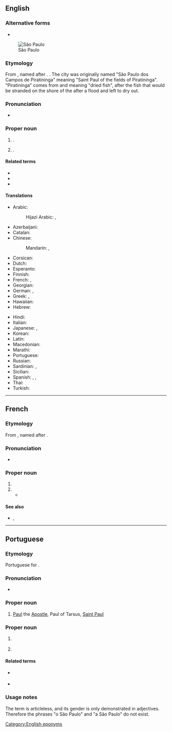 {{also|Sao Paulo}}
==English==
{{wikipedia}}

===Alternative forms===
* {{alter|en|Sao Paulo}}
[[File:Montagem SP.png|thumb|São Paulo]]

===Etymology===
From {{bor|en|pt|-}}, named after {{w|Saint Paul}}. {{doublet|en|Saint Paul}}. The city was originally named "São Paulo dos Campos de Piratininga" meaning "Saint Paul of the fields of Piratininga". "Piratininga" comes from {{der|en|tpw|pirá||fish}} and {{der|en|tpw|tininga||to dry}} meaning "dried fish", after the fish that would be stranded on the shore of the {{w|Tietê River}} after a flood and left to dry out.

===Pronunciation===
* {{IPA|en|/ˌsaʊ ˈpaʊ.loʊ/}}

===Proper noun===
{{en-proper noun|head=São Paulo}}

# {{place|en|state|r/Southeast Region|c/Brazil|capital=São Paulo}}.
# {{place|en|municipality/state capital|s/São Paulo|c/Brazil}}.

====Related terms====
* {{l|en|Paulistano}}
* {{l|en|Saint Paul}}
* {{l|en|São Paulo caecilian}}

====Translations====
{{trans-top|city and state}}
* Arabic: {{t|ar|سَاو بَاوْلُو|m|tr=saw bāwlū}}
*: Hijazi Arabic: {{t|acw|سَاو پاوْلُو|f|tr=sāw pāwlu}}, {{t|acw|سَاو بَاوْلُو|f|tr=sāw bāwlu}}
* Azerbaijani: {{t|az|San Paulo}}
* Catalan: {{t|ca|São Paulo}}
* Chinese:
*: Mandarin: {{t+|cmn|聖保羅}}, {{t+|cmn|圣保罗|tr=Shèng-Bǎoluó}}
* Corsican: {{t|co|San Paulu}}
* Dutch: {{t+|nl|São Paulo}}
* Esperanto: {{t|eo|San-Paŭlo}}
* Finnish: {{t+|fi|São Paulo}}
* French: {{t+|fr|São Paulo|m}}, {{t+|fr|Saint-Paul|m}}
* Georgian: {{t|ka|სან-პაულუ}}
* German: {{t+|de|São Paulo}}, {{t|de|Sankt Paulus}}
* Greek: {{t|el|Σάο Πάολο|n}}, {{t|el|Σάο Πάουλο|n}}
* Hawaiian: {{t|haw|San Paulu}}
* Hebrew: {{t|he|סאו פאולו|?}}
{{trans-mid}}
* Hindi: {{t|hi|साओ पाउलो|?}}
* Italian: {{t+|it|San Paolo|f}}
* Japanese: {{t+|ja|サンパウロ|tr=Sanpauro}}, {{t|ja|サン・パウロ|tr=San Pauro}}
* Korean: {{t|ko|^상파울루}}
* Latin: {{t|la|Sanctus Paulus}}
* Macedonian: {{t|mk|Са́о Па́оло|?}}
* Marathi: {{t|mr|साओ पाउलो|n}}
* Portuguese: {{t+|pt|São Paulo}}
* Russian: {{t+|ru|Сан-Па́улу|m}}
* Sardinian: {{t|sc|Santu Paulu|m}}, {{t|sc|São Paulo|m}}
* Sicilian: {{t|scn|San Paulu}}
* Spanish: {{t+|es|San Pablo}}, {{t+|es|São Paulo}}, {{t+|es|Sao Paulo}}
* Thai: {{t|th|เซาเปาลู|tr=sao bpao loo}}
* Turkish: {{t|tr|São Paulo}}
{{trans-bottom}}

[[Category:English eponyms]]

----

==French==
{{wikipedia|lang=fr}}

===Etymology===
From {{bor|fr|pt|-}}, named after {{w|Saint Paul}}.

===Pronunciation===
* {{fr-IPA|Sao Paulo}}

===Proper noun===
{{fr-proper noun|m|head=São Paulo}}

# {{place|fr|state|r/Southeast Region|c/Brazil|t1=São Paulo}}
# {{place|fr|municipality/state capital|s/São Paulo|c/Brazil|t1=São Paulo}}
#* {{quote-book|fr|year=1955|author={{w|Claude Lévi-Strauss}}|title=Tristes Tropiques|title2=Tristes Tropiques|year_published=1993|publisher={{w|Plon (publisher)|Plon}}|ISBN=978-2-259-00359-9|chapter=XI|page=108|publisher2=Penguin|isbn2=978-0-14-197073-8|year2=2011|translator2=John & Doreen Weightman|text=Et pourtant '''São Paulo''' ne m'a jamais paru laide : c'était une ville sauvage comme le sont toutes les villes américaines, à l'exception peut-être de Washington, D.C., [...]|translation=— And yet I never thought that '''São Paulo''' was ugly: it was a‘wild’ town, as are all American towns, with the possible exception of Washington, D.C., [...]}}

====See also====
* {{l|fr|pauliste}}, {{l|fr|Pauliste}}

{{cln|fr|eponyms}}

----

==Portuguese==

===Etymology===
Portuguese for {{w|Saint Paul}}.

===Pronunciation===
{{pt-IPA}}
* {{audio|pt|Pt-br São Paulo.ogg|Audio (BR)}}

===Proper noun===
{{pt-proper noun|m|head=[[São]] [[Paulo]]}}

# {{senseid|pt|Paul the apostle}} [[Paul]] the [[Apostle]], Paul of Tarsus, [[Saint Paul]]

===Proper noun===
{{pt-proper noun|f|head=[[São]] [[Paulo]]}}
# {{senseid|pt|city in Brazil}} {{place|pt|municipality/state capital|s/São Paulo|c/Brazil|t1=São Paulo}}
#: {{syn|pt|Sampa}} {{gloss|nickname}}
# {{senseid|pt|state of Brazil}} {{place|pt|state|r/Southeast Region|c/Brazil|t1=São Paulo}}
#: {{syn|pt|SP}} {{gloss|abbreviation}}

====Related terms====
* {{l|pt|paulistano}} {{gloss|demonym of city}}
* {{l|pt|paulista}} {{gloss|[[demonym]] of state}}

===Usage notes===
The term is articleless, and its gender is only demonstrated in adjectives. Therefore the phrases "o São Paulo" and "a São Paulo" do not exist.